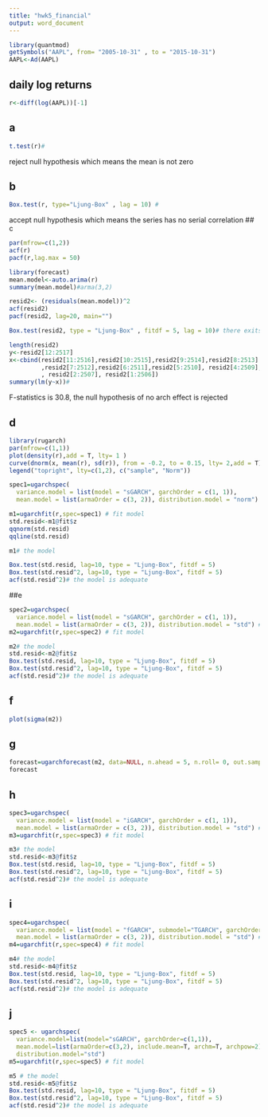 ```yaml
---
title: "hwk5_financial"
output: word_document
---
```

```r
library(quantmod)
getSymbols("AAPL", from= "2005-10-31" , to = "2015-10-31")
AAPL<-Ad(AAPL)
```


## daily log returns 
```r
r<-diff(log(AAPL))[-1]
```

## a
```r
t.test(r)# 

```
reject null hypothesis which means the mean is not zero


## b 
```r
Box.test(r, type="Ljung-Box" , lag = 10) # 
```
accept null hypothesis which means the series has no serial correlation 
## c

```r

par(mfrow=c(1,2))
acf(r)
pacf(r,lag.max = 50)

library(forecast)
mean.model<-auto.arima(r)
summary(mean.model)#arma(3,2) 

resid2<- (residuals(mean.model))^2
acf(resid2)
pacf(resid2, lag=20, main="")

Box.test(resid2, type = "Ljung-Box" , fitdf = 5, lag = 10)# there exits arch effect

length(resid2)
y<-resid2[12:2517]
x<-cbind(resid2[11:2516],resid2[10:2515],resid2[9:2514],resid2[8:2513]
         ,resid2[7:2512],resid2[6:2511],resid2[5:2510], resid2[4:2509],resid2[3:2508]
         , resid2[2:2507], resid2[1:2506])
summary(lm(y~x))#

```
F-statistics is 30.8, the null hypothesis of no arch effect is rejected    

## d  
```r
library(rugarch)
par(mfrow=c(1,1))
plot(density(r),add = T, lty= 1 )
curve(dnorm(x, mean(r), sd(r)), from = -0.2, to = 0.15, lty= 2,add = T)
legend("topright", lty=c(1,2), c("sample", "Norm"))

spec1=ugarchspec(
  variance.model = list(model = "sGARCH", garchOrder = c(1, 1)),
  mean.model = list(armaOrder = c(3, 2)), distribution.model = "norm") # specify model

m1=ugarchfit(r,spec=spec1) # fit model
std.resid<-m1@fit$z
qqnorm(std.resid) 
qqline(std.resid)

m1# the model  

Box.test(std.resid, lag=10, type = "Ljung-Box", fitdf = 5)
Box.test(std.resid^2, lag=10, type = "Ljung-Box", fitdf = 5)
acf(std.resid^2)# the model is adequate 

```


##e
```r
spec2=ugarchspec(
  variance.model = list(model = "sGARCH", garchOrder = c(1, 1)),
  mean.model = list(armaOrder = c(3, 2)), distribution.model = "std") # specify model
m2=ugarchfit(r,spec=spec2) # fit model

m2# the model  
std.resid<-m2@fit$z
Box.test(std.resid, lag=10, type = "Ljung-Box", fitdf = 5)
Box.test(std.resid^2, lag=10, type = "Ljung-Box", fitdf = 5)
acf(std.resid^2)# the model is adequate 
```

## f
```r
plot(sigma(m2))
```

## g  

```r
forecast=ugarchforecast(m2, data=NULL, n.ahead = 5, n.roll= 0, out.sample = 0)
forecast
```

## h  

```r
spec3=ugarchspec(
  variance.model = list(model = "iGARCH", garchOrder = c(1, 1)),
  mean.model = list(armaOrder = c(3, 2)), distribution.model = "std") # specify model
m3=ugarchfit(r,spec=spec3) # fit model

m3# the model  
std.resid<-m3@fit$z
Box.test(std.resid, lag=10, type = "Ljung-Box", fitdf = 5)
Box.test(std.resid^2, lag=10, type = "Ljung-Box", fitdf = 5)
acf(std.resid^2)# the model is adequate 


```

## i
```r

spec4=ugarchspec(
  variance.model = list(model = "fGARCH", submodel="TGARCH", garchOrder = c(1, 1)),
  mean.model = list(armaOrder = c(3, 2)), distribution.model = "std") # specify model
m4=ugarchfit(r,spec=spec4) # fit model

m4# the model  
std.resid<-m4@fit$z
Box.test(std.resid, lag=10, type = "Ljung-Box", fitdf = 5)
Box.test(std.resid^2, lag=10, type = "Ljung-Box", fitdf = 5)
acf(std.resid^2)# the model is adequate 


```



## j
```r
spec5 <- ugarchspec( 
  variance.model=list(model="sGARCH", garchOrder=c(1,1)),
  mean.model=list(armaOrder=c(3,2), include.mean=T, archm=T, archpow=2) , 
  distribution.model="std") 
m5=ugarchfit(r,spec=spec5) # fit model

m5 # the model  
std.resid<-m5@fit$z
Box.test(std.resid, lag=10, type = "Ljung-Box", fitdf = 5)
Box.test(std.resid^2, lag=10, type = "Ljung-Box", fitdf = 5)
acf(std.resid^2)# the model is adequate 
```





















